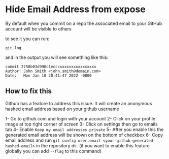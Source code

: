 # Hide Email Address from expose

By default when you commit on a repo the associated email to your GitHub account will be visible to others

to see it you can run:

`git log`

and in the output you will see something like this:
```
commit 2750b03d990c1ecccxxxxxxxxxxxxxxxx
Author: John Smith <john.smith@domain.com>
Date:   Mon Jan 10 20:41:47 2022 -0800
```

## How to fix this

Github has a feature to address this issue. It will create an anonymous hashed email address based on your github username

1- Go to github.com and login with your account
2- Click on your profile image at top right corner of screen
3- Click on settings then go to emails tab
4- Enable `Keep my email addresses private`
5- After you enable this the generated email address will be shown on the bottom of checkbox
6- Copy email address and run `git config user.email <your-github-generated-hashed-email>` in the repository dir. (if you want to enable this feature globally you can add `--flag` to this command) 